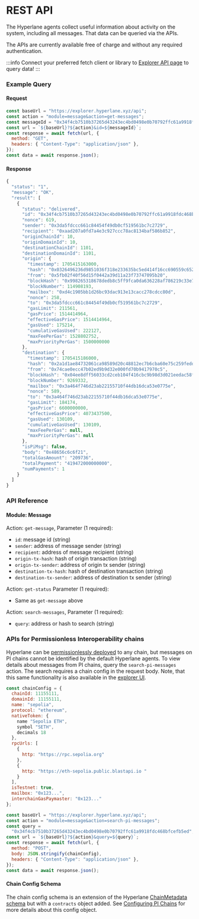 # REST API

The Hyperlane agents collect useful information about activity on the system, including all messages. That data can be queried via the APIs.

The APIs are currently available free of charge and without any required authentication.

:::info
Connect your preferred fetch client or library to [Explorer API page](https://explorer.hyperlane.xyz/api-docs) to query data!
:::

### Example Query

#### Request

```javascript
const baseUrl = "https://explorer.hyperlane.xyz/api";
const action = "module=message&action=get-messages";
const messageId = "0x34f4cb7510b37265d43243ec4bd0498e0b70792ffc61a9918fdc468bfcefb5ed";
const url = `${baseUrl}?${action}&id=${messageId}`;
const response = await fetch(url, {
  method: "GET",
  headers: { "Content-Type": "application/json" },
});
const data = await response.json();
```

#### Response

```js
{
  "status": "1",
  "message": "OK",
  "result": [
    {
      "status": "delivered",
      "id": "0x34f4cb7510b37265d43243ec4bd0498e0b70792ffc61a9918fdc468bfcefb5ed",
      "nonce": 619,
      "sender": "0x3da5fdccc661c84454f49db0cf519561bc7c2729",
      "recipient": "0xaad207a0fd7a4e3c927ccc78ac8134baf586b852",
      "originChainId": 10,
      "originDomainId": 10,
      "destinationChainId": 1101,
      "destinationDomainId": 1101,
      "origin": {
        "timestamp": 1705415163000,
        "hash": "0x0326496236d9851036f318e233635bc5ed414f16cc690559c652b80917689922",
        "from": "0x5fb02f40f56d15f0442a39d11a23f73747095b20",
        "blockHash": "0x998265318678dedb8c5ff9fca0da636228af786219c33e71a9a061e638e4d850",
        "blockNumber": 114908193,
        "mailbox": "0xd4c1905bb1d26bc93dac913e13cacc278cdcc80d",
        "nonce": 258,
        "to": "0x3da5fdccc661c84454f49db0cf519561bc7c2729",
        "gasLimit": 211561,
        "gasPrice": 1514414964,
        "effectiveGasPrice": 1514414964,
        "gasUsed": 175214,
        "cumulativeGasUsed": 222127,
        "maxFeePerGas": 1528802752,
        "maxPriorityPerGas": 1500000000
      },
      "destination": {
        "timestamp": 1705415186000,
        "hash": "0x2a1d1ae84732061ca98589d20c48812ec7b6cba60e75c259fedd067c635dc9c2",
        "from": "0x74cae0ecc47b02ed9b9d32e000fd70b9417970c5",
        "blockHash": "0x04ee8dff56033cd2ceb104f416cbc9b98d3d021eedac58f4b590327839ebcb23",
        "blockNumber": 9269332,
        "mailbox": "0x3a464f746d23ab22155710f44db16dca53e0775e",
        "nonce": 589,
        "to": "0x3a464f746d23ab22155710f44db16dca53e0775e",
        "gasLimit": 184174,
        "gasPrice": 6600000000,
        "effectiveGasPrice": 4073437500,
        "gasUsed": 130109,
        "cumulativeGasUsed": 130109,
        "maxFeePerGas": null,
        "maxPriorityPerGas": null
      },
      "isPiMsg": false,
      "body": "0x48656c6c6f21",
      "totalGasAmount": "209736",
      "totalPayment": "419472000000000",
      "numPayments": 1
    }
  ]
}
```

### API Reference

#### Module: Message

Action: `get-message`, Parameter (1 required):

- `id`: message id (string)
- `sender`: address of message sender (string)
- `recipient`: address of message recipient (string)
- `origin-tx-hash`: hash of origin transaction (string)
- `origin-tx-sender`: address of origin tx sender (string)
- `destination-tx-hash`: hash of destination transaction (string)
- `destination-tx-sender`: address of destination tx sender (string)

Action: `get-status` Parameter (1 required):

- Same as `get-message` above

Action: `search-messages`, Parameter (1 required):

- `query`: address or hash to search (string)

### APIs for Permissionless Interoperability chains

Hyperlane can be [permissionlessly deployed](/docs/deploy-hyperlane.mdx) to any chain, but messages on PI chains cannot be identified by the default Hyperlane agents. To view details about messages from PI chains, query the `search-pi-messages` action. The search requires a chain config in the request body. Note, that this same functionality is also available in the [explorer UI](/docs/guides/explorer/configuring-pi-chains.mdx).

```javascript
const chainConfig = {
  chainId: 11155111,
  domainId: 11155111,
  name: "sepolia",
  protocol: "ethereum",
  nativeToken: {
    name "Sepolia ETH",
    symbol "SETH",
    decimals 18
  },
  rpcUrls: [
    {
      http: "https://rpc.sepolia.org"
    },
    {
      http: "https://eth-sepolia.public.blastapi.io	"
    }
  ],
  isTestnet: true,
  mailbox: "0x123...",
  interchainGasPaymaster: "0x123..."
};

const baseUrl = "https://explorer.hyperlane.xyz/api";
const action = "module=message&action=search-pi-messages";
const query =
  "0x34f4cb7510b37265d43243ec4bd0498e0b70792ffc61a9918fdc468bfcefb5ed";
const url = `${baseUrl}?${action}&query=${query}`;
const response = await fetch(url, {
  method: "POST",
  body: JSON.stringify(chainConfig),
  headers: { "Content-Type": "application/json" },
});
const data = await response.json();
```

#### Chain Config Schema

The chain config schema is an extension of the Hyperlane [ChainMetadata schema](https://github.com/hyperlane-xyz/hyperlane-monorepo/blob/main/typescript/sdk/src/metadata/chainMetadataTypes.ts) but with a `contracts` object added. See [Configuring PI Chains](/docs/guides/explorer/configuring-pi-chains.mdx) for more details about this config object.
